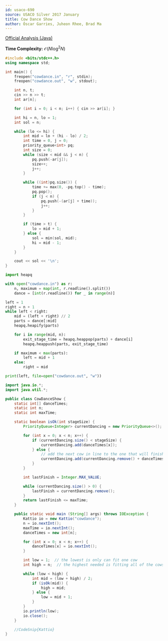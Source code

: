 ```yaml
---
id: usaco-690
source: USACO Silver 2017 January
title: Cow Dance Show
author: Óscar Garries, Juheon Rhee, Brad Ma
---
```


[Official Analysis (Java)](http://www.usaco.org/current/data/sol_cowdance_silver_jan17.html)

<LanguageSection>

<CPPSection>

**Time Complexity:** $\mathcal{O}(N\log^2N)$

```cpp
#include <bits/stdc++.h>
using namespace std;

int main() {
	freopen("cowdance.in", "r", stdin);
	freopen("cowdance.out", "w", stdout);

	int n, t;
	cin >> n >> t;
	int ar[n];

	for (int i = 0; i < n; i++) { cin >> ar[i]; }

	int hi = n, lo = 1;
	int sol = n;

	while (lo <= hi) {
		int mid = lo + (hi - lo) / 2;
		int time = 0, j = 0;
		priority_queue<int> pq;
		int size = 0;
		while (size < mid && j < n) {
			pq.push(-ar[j]);
			size++;
			j++;
		}

		while ((int)pq.size()) {
			time += max(0, -pq.top() - time);
			pq.pop();
			if (j < n) {
				pq.push(-(ar[j] + time));
				j++;
			}
		}

		if (time > t) {
			lo = mid + 1;
		} else {
			sol = min(sol, mid);
			hi = mid - 1;
		}
	}

	cout << sol << '\n';
}
```

</CPPSection>

<PySection>

```py
import heapq

with open("cowdance.in") as r:
	n, maximum = map(int, r.readline().split())
	dance = [int(r.readline()) for _ in range(n)]

left = 1
right = n + 1
while left < right:
	mid = (left + right) // 2
	parts = dance[:mid]
	heapq.heapify(parts)

	for i in range(mid, n):
		exit_stage_time = heapq.heappop(parts) + dance[i]
		heapq.heappush(parts, exit_stage_time)

	if maximum < max(parts):
		left = mid + 1
	else:
		right = mid

print(left, file=open("cowdance.out", "w"))
```

</PySection>

<JavaSection>

```java
import java.io.*;
import java.util.*;

public class CowDanceShow {
	static int[] danceTimes;
	static int n;
	static int maxTime;

	static boolean isOk(int stageSize) {
		PriorityQueue<Integer> currentDancing = new PriorityQueue<>();

		for (int x = 0; x < n; x++) {
			if (currentDancing.size() < stageSize) {
				currentDancing.add(danceTimes[x]);
			} else {
				// add the next cow in line to the one that will finish first
				currentDancing.add(currentDancing.remove() + danceTimes[x]);
			}
		}

		int lastFinish = Integer.MAX_VALUE;

		while (currentDancing.size() > 0) {
			lastFinish = currentDancing.remove();
		}
		return lastFinish <= maxTime;
	}

	public static void main (String[] args) throws IOException {
		Kattio io = new Kattio("cowdance");
		n = io.nextInt();
		maxTime = io.nextInt();
		danceTimes = new int[n];

		for (int x = 0; x < n; x++) {
			danceTimes[x] = io.nextInt();
		}

		int low = 1;  // the lowest is only can fit one cow
		int high = n;  // the highest needed is fitting all of the cows at once

		while (low < high) {
			int mid = (low + high) / 2;
			if (isOk(mid)) {
				high = mid;
			} else {
				low = mid + 1;
			}
		}
		io.println(low);
		io.close();
	}

	//CodeSnip{Kattio}
}
```

</JavaSection>

</LanguageSection>
